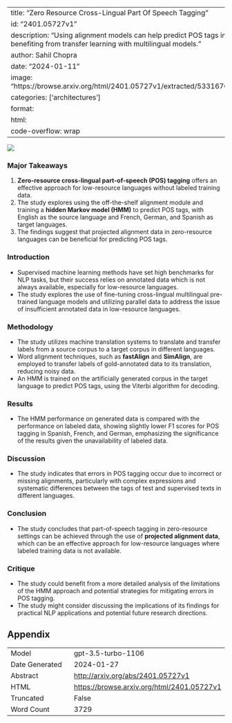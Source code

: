 
---
title: "Zero Resource Cross-Lingual Part Of Speech Tagging"
id: "2401.05727v1"
description: "Using alignment models can help predict POS tags in low-resource languages, benefiting from transfer learning with multilingual models."
author: Sahil Chopra
date: "2024-01-11"
image: "https://browse.arxiv.org/html/2401.05727v1/extracted/5331670/images/fdss.drawio.png"
categories: ['architectures']
format:
  html:
    code-overflow: wrap
---

![](https://browse.arxiv.org/html/2401.05727v1/extracted/5331670/images/fdss.drawio.png)

### Major Takeaways
1. **Zero-resource cross-lingual part-of-speech (POS) tagging** offers an effective approach for low-resource languages without labeled training data.
2. The study explores using the off-the-shelf alignment module and training a **hidden Markov model (HMM)** to predict POS tags, with English as the source language and French, German, and Spanish as target languages.
3. The findings suggest that projected alignment data in zero-resource languages can be beneficial for predicting POS tags.

### Introduction
- Supervised machine learning methods have set high benchmarks for NLP tasks, but their success relies on annotated data which is not always available, especially for low-resource languages.
- The study explores the use of fine-tuning cross-lingual multilingual pre-trained language models and utilizing parallel data to address the issue of insufficient annotated data in low-resource languages.

### Methodology
- The study utilizes machine translation systems to translate and transfer labels from a source corpus to a target corpus in different languages.
- Word alignment techniques, such as **fastAlign** and **SimAlign**, are employed to transfer labels of gold-annotated data to its translation, reducing noisy data.
- An HMM is trained on the artificially generated corpus in the target language to predict POS tags, using the Viterbi algorithm for decoding.

### Results
- The HMM performance on generated data is compared with the performance on labeled data, showing slightly lower F1 scores for POS tagging in Spanish, French, and German, emphasizing the significance of the results given the unavailability of labeled data.

### Discussion
- The study indicates that errors in POS tagging occur due to incorrect or missing alignments, particularly with complex expressions and systematic differences between the tags of test and supervised texts in different languages.

### Conclusion
- The study concludes that part-of-speech tagging in zero-resource settings can be achieved through the use of **projected alignment data**, which can be an effective approach for low-resource languages where labeled training data is not available.

### Critique
- The study could benefit from a more detailed analysis of the limitations of the HMM approach and potential strategies for mitigating errors in POS tagging.
- The study might consider discussing the implications of its findings for practical NLP applications and potential future research directions.

## Appendix

|          |          |
|----------|----------|
| Model     | gpt-3.5-turbo-1106       |
| Date Generated     | 2024-01-27       |
| Abstract | [http://arxiv.org/abs/2401.05727v1](http://arxiv.org/abs/2401.05727v1)        |
| HTML     | [https://browse.arxiv.org/html/2401.05727v1](https://browse.arxiv.org/html/2401.05727v1)       |
| Truncated       | False       |
| Word Count       | 3729       |